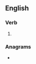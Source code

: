 ==English==

===Verb===
{{head|en|present participle}}

# {{present participle of|alien|lang=en|nocat=1}}

===Anagrams===
* {{anagrams|en|Angelini|gain line}}